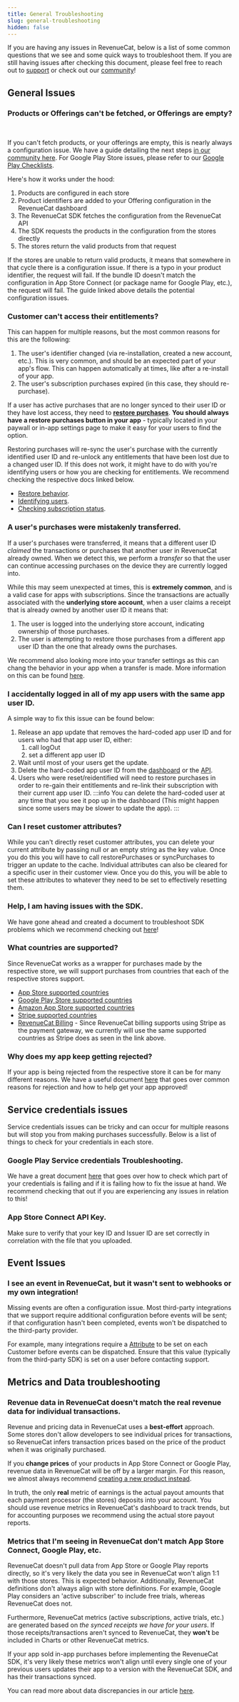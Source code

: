 ```yaml
---
title: General Troubleshooting
slug: general-troubleshooting
hidden: false
---
```


If you are having any issues in RevenueCat, below is a list of some common questions that we see and some quick ways to troubleshoot them. If you are still having issues after checking this document, please feel free to reach out to [support](https://app.revenuecat.com/settings/support) or check out our [community](https://community.revenuecat.com/)!

## General Issues

### Products or Offerings can't be fetched, or Offerings are empty?

<YouTubeEmbed
  videoId="HbF-5tpaBzc"
  title="Empty Offerings Explanation & Troubleshooting"
/>

<br />

If you can't fetch products, or your offerings are empty, this is nearly always a configuration issue. We have a guide detailing the next steps [in our community here](https://community.revenuecat.com/sdks-51/why-are-offerings-or-products-empty-124). For Google Play Store issues, please refer to our [Google Play Checklists](/service-credentials/creating-play-service-credentials/google-play-checklists).

Here's how it works under the hood:

1. Products are configured in each store
2. Product identifiers are added to your Offering configuration in the RevenueCat dashboard
3. The RevenueCat SDK fetches the configuration from the RevenueCat API
4. The SDK requests the products in the configuration from the stores directly
5. The stores return the valid products from that request

If the stores are unable to return valid products, it means that somewhere in that cycle there is a configuration issue. If there is a typo in your product identifier, the request will fail. If the bundle ID doesn't match the configuration in App Store Connect (or package name for Google Play, etc.), the request will fail. The guide linked above details the potential configuration issues.

### Customer can't access their entitlements?

This can happen for multiple reasons, but the most common reasons for this are the following:

1. The user's identifier changed (via re-installation, created a new account, etc.). This is very common, and should be an expected part of your app's flow. This can happen automatically at times, like after a re-install of your app.
2. The user's subscription purchases expired (in this case, they should re-purchase).

If a user has active purchases that are no longer synced to their user ID or they have lost access, they need to **[restore purchases](/getting-started/restoring-purchases)**. **You should always have a restore purchases button in your app** - typically located in your paywall or in-app settings page to make it easy for your users to find the option.

Restoring purchases will re-sync the user's purchase with the currently identified user ID and re-unlock any entitlements that have been lost due to a changed user ID. If this does not work, it might have to do with you're identifying users or how you are checking for entitlements. We recommend checking the respective docs linked below.

- [Restore behavior](https://www.revenuecat.com/docs/getting-started/restoring-purchases).
- [Identifying users](https://www.revenuecat.com/docs/customers/user-ids).
- [Checking subscription status](https://www.revenuecat.com/docs/customers/customer-info).

### A user's purchases were mistakenly transferred.

If a user's purchases were transferred, it means that a different user ID _claimed_ the transactions or purchases that another user in RevenueCat already owned. When we detect this, we perform a _transfer_ so that the user can continue accessing purchases on the device they are currently logged into.

While this may seem unexpected at times, this is **extremely common**, and is a valid case for apps with subscriptions. Since the transactions are actually associated with the **underlying store account**, when a user claims a receipt that is already owned by another user ID it means that:

1. The user is logged into the underlying store account, indicating ownership of those purchases.
2. The user is attempting to restore those purchases from a different app user ID than the one that already owns the purchases.

We recommend also looking more into your transfer settings as this can chang the behavior in your app when a transfer is made. More information on this can be found [here](https://www.revenuecat.com/docs/getting-started/restoring-purchases#transferring-purchases-seen-on-multiple-app-user-ids).

### I accidentally logged in all of my app users with the same app user ID.

A simple way to fix this issue can be found below:

1. Release an app update that removes the hard-coded app user ID and for users who had that app user ID, either:
   1. call logOut
   2. set a different app user ID
2. Wait until most of your users get the update.
3. Delete the hard-coded app user ID from the [dashboard](https://www.revenuecat.com/docs/dashboard-and-metrics/customer-history/manage-users) or the [API](https://www.revenuecat.com/docs/api-v1#tag/customers/operation/delete-subscriber).
4. Users who were reset/reidentified will need to restore purchases in order to re-gain their entitlements and re-link their subscription with their current app user ID.
   :::info
   You can delete the hard-coded user at any time that you see it pop up in the dashboard (This might happen since some users may be slower to update the app).
   :::

### Can I reset customer attributes?

While you can't directly reset customer attributes, you can delete your current attribute by passing null or an empty string as the key value. Once you do this you will have to call restorePurchases or syncPurchases to trigger an update to the cache. Individual attributes can also be cleared for a specific user in their customer view. Once you do this, you will be able to set these attributes to whatever they need to be set to effectively resetting them.

### Help, I am having issues with the SDK.

We have gone ahead and created a document to troubleshoot SDK problems which we recommend checking out [here](https://www.revenuecat.com/docs/test-and-launch/debugging/troubleshooting-the-sdks)!

### What countries are supported?

Since RevenueCat works as a wrapper for purchases made by the respective store, we will support purchases from countries that each of the respective stores support.

- [App Store supported countries](https://support.apple.com/en-us/118205)
- [Google Play Store supported countries](https://support.google.com/googleplay/answer/143779?hl=en-GB&sjid=12085401994901043904-NC)
- [Amazon App Store supported countries](https://www.amazon.com/gp/help/customer/display.html?nodeId=GG6HESXQN45DZQ8N)
- [Stripe supported countries](https://stripe.com/global)
- [RevenueCat Billing](https://www.revenuecat.com/docs/web/revenuecat-billing) - Since RevenueCat billing supports using Stripe as the payment gateway, we currently will use the same supported countries as Stripe does as seen in the link above.

### Why does my app keep getting rejected?

If your app is being rejected from the respective store it can be for many different reasons. We have a useful document [here](https://www.revenuecat.com/docs/test-and-launch/app-store-rejections) that goes over common reasons for rejection and how to help get your app approved!

## Service credentials issues

Service credentials issues can be tricky and can occur for multiple reasons but will stop you from making purchases successfully. Below is a list of things to check for your credentials in each store.

### Google Play Service credentials Troubleshooting.

We have a great document [here](https://www.revenuecat.com/docs/service-credentials/creating-play-service-credentials/google-play-checklists) that goes over how to check which part of your credentials is failing and if it is failing how to fix the issue at hand. We recommend checking that out if you are experiencing any issues in relation to this!

### App Store Connect API Key.

Make sure to verify that your key ID and Issuer ID are set correctly in correlation with the file that you uploaded.

## Event Issues

### I see an event in RevenueCat, but it wasn't sent to webhooks or my own integration!

Missing events are often a configuration issue. Most third-party integrations that we support require additional configuration before events will be sent; if that configuration hasn't been completed, events won't be dispatched to the third-party provider.

For example, many integrations require a [Attribute](/customers/customer-attributes) to be set on each Customer before events can be dispatched. Ensure that this value (typically from the third-party SDK) is set on a user before contacting support.

## Metrics and Data troubleshooting

### Revenue data in RevenueCat doesn't match the real revenue data for individual transactions.

Revenue and pricing data in RevenueCat uses a **best-effort** approach. Some stores don't allow developers to see individual prices for transactions, so RevenueCat infers transaction prices based on the price of the product when it was originally purchased.

If you **change prices** of your products in App Store Connect or Google Play, revenue data in RevenueCat will be off by a larger margin. For this reason, we almost always recommend [creating a new product instead](/subscription-guidance/price-changes).

In truth, the only **real** metric of earnings is the actual payout amounts that each payment processor (the stores) deposits into your account. You should use revenue metrics in RevenueCat's dashboard to track trends, but for accounting purposes we recommend using the actual store payout reports.

### Metrics that I'm seeing in RevenueCat don't match App Store Connect, Google Play, etc.

RevenueCat doesn't pull data from App Store or Google Play reports directly, so it's very likely the data you see in RevenueCat won't align 1:1 with those stores. This is expected behavior. Additionally, RevenueCat definitions don't always align with store definitions. For example, Google Play considers an 'active subscriber' to include free trials, whereas RevenueCat does not.

Furthermore, RevenueCat metrics (active subscriptions, active trials, etc.) are generated based on _the synced receipts we have for your users_. If those receipts/transactions aren't synced to RevenueCat, they **won't** be included in Charts or other RevenueCat metrics.

If your app sold in-app purchases before implementing the RevenueCat SDK, it's very likely these metrics won't align until every single one of your previous users updates their app to a version with the RevenueCat SDK, and has their transactions synced.

You can read more about data discrepancies in our article [here](https://community.revenuecat.com/featured-articles-55/about-data-discrepancies-116).
